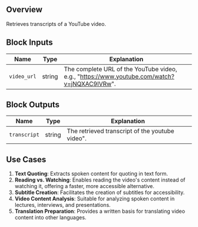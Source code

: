 ## Overview

Retrieves transcripts of a YouTube video.

## Block Inputs

| Name        | Type   | Explanation                                                                                 |
| ----------- | ------ | ------------------------------------------------------------------------------------------- |
| `video_url` | string | The complete URL of the YouTube video, e.g., "https://www.youtube.com/watch?v=jNQXAC9IVRw". |

## Block Outputs

| Name         | Type   | Explanation                                     |
| ------------ | ------ | ----------------------------------------------- |
| `transcript` | string | The retrieved transcript of the youtube video". |

## Use Cases

1. **Text Quoting**: Extracts spoken content for quoting in text form.
2. **Reading vs. Watching**: Enables reading the video's content instead of watching it, offering a faster, more accessible alternative.
3. **Subtitle Creation**: Facilitates the creation of subtitles for accessibility.
4. **Video Content Analysis**: Suitable for analyzing spoken content in lectures, interviews, and presentations.
5. **Translation Preparation**: Provides a written basis for translating video content into other languages.
